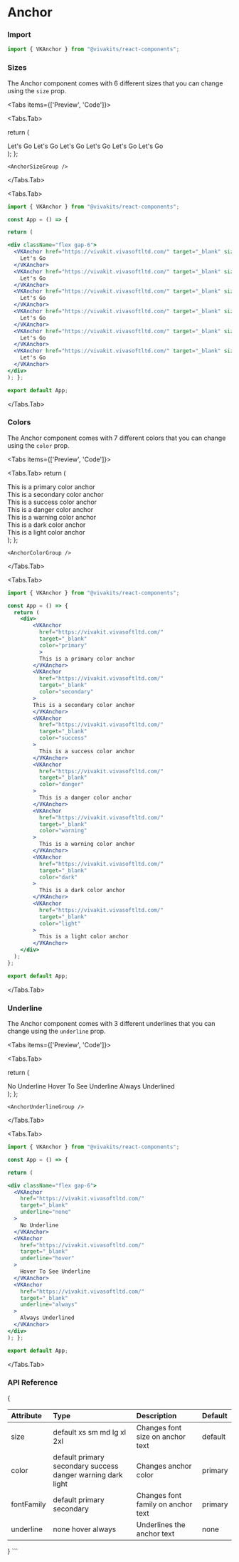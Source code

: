 
# Anchor

### Import

```jsx copy
import { VKAnchor } from "@vivakits/react-components";
```

### Sizes

The Anchor component comes with 6 different sizes that you can change using the `size` prop.

<Tabs items={['Preview', 'Code']}>

  <Tabs.Tab>

return (

<div className="flex gap-6">
  <VKAnchor href="https://vivakit.vivasoftltd.com/" target="_blank" size="xs">
    Let's Go
  </VKAnchor>
  <VKAnchor href="https://vivakit.vivasoftltd.com/" target="_blank" size="sm">
    Let's Go
  </VKAnchor>
  <VKAnchor href="https://vivakit.vivasoftltd.com/" target="_blank" size="md">
    Let's Go
  </VKAnchor>
  <VKAnchor href="https://vivakit.vivasoftltd.com/" target="_blank" size="lg">
    Let's Go
  </VKAnchor>
  <VKAnchor href="https://vivakit.vivasoftltd.com/" target="_blank" size="xl">
    Let's Go
  </VKAnchor>
  <VKAnchor href="https://vivakit.vivasoftltd.com/" target="_blank" size="2xl">
    Let's Go
  </VKAnchor>
</div>
); };

    <AnchorSizeGroup />

</Tabs.Tab>

  <Tabs.Tab>
```jsx copy
import { VKAnchor } from "@vivakits/react-components";

const App = () => {

return (

<div className="flex gap-6">
  <VKAnchor href="https://vivakit.vivasoftltd.com/" target="_blank" size="xs">
    Let's Go
  </VKAnchor>
  <VKAnchor href="https://vivakit.vivasoftltd.com/" target="_blank" size="sm">
    Let's Go
  </VKAnchor>
  <VKAnchor href="https://vivakit.vivasoftltd.com/" target="_blank" size="md">
    Let's Go
  </VKAnchor>
  <VKAnchor href="https://vivakit.vivasoftltd.com/" target="_blank" size="lg">
    Let's Go
  </VKAnchor>
  <VKAnchor href="https://vivakit.vivasoftltd.com/" target="_blank" size="xl">
    Let's Go
  </VKAnchor>
  <VKAnchor href="https://vivakit.vivasoftltd.com/" target="_blank" size="2xl">
    Let's Go
  </VKAnchor>
</div>
); };

export default App;

````
</Tabs.Tab>
</Tabs>

### Colors

The Anchor component comes with 7 different colors that you can change using the `color` prop.

<Tabs items={['Preview', 'Code']}>

  <Tabs.Tab>
  return (
    <div>
        <VKAnchor href="https://vivakit.vivasoftltd.com/" target="_blank" color="primary">This is a primary color anchor</VKAnchor>
        <br/>
        <VKAnchor href="https://vivakit.vivasoftltd.com/" target="_blank" color="secondary">This is a secondary color anchor</VKAnchor>
        <br/>
        <VKAnchor href="https://vivakit.vivasoftltd.com/" target="_blank" color="success">This is a success color anchor</VKAnchor>
        <br/>
        <VKAnchor href="https://vivakit.vivasoftltd.com/" target="_blank" color="danger">This is a danger color anchor</VKAnchor>
        <br/>
        <VKAnchor href="https://vivakit.vivasoftltd.com/" target="_blank" color="warning">This is a warning color anchor</VKAnchor>
        <br/>
        <VKAnchor href="https://vivakit.vivasoftltd.com/" target="_blank" color="dark">This is a dark color anchor</VKAnchor>
        <br/>
        <VKAnchor href="https://vivakit.vivasoftltd.com/" target="_blank" color="light">This is a light color anchor</VKAnchor>
    </div>
  );
};

    <AnchorColorGroup />

</Tabs.Tab>

  <Tabs.Tab>
```jsx copy
import { VKAnchor } from "@vivakits/react-components";

const App = () => {
  return (
    <div>
        <VKAnchor
          href="https://vivakit.vivasoftltd.com/"
          target="_blank"
          color="primary"
          >
          This is a primary color anchor
        </VKAnchor>
        <VKAnchor
          href="https://vivakit.vivasoftltd.com/"
          target="_blank"
          color="secondary"
        >
        This is a secondary color anchor
        </VKAnchor>
        <VKAnchor
          href="https://vivakit.vivasoftltd.com/"
          target="_blank"
          color="success"
        >
          This is a success color anchor
        </VKAnchor>
        <VKAnchor
          href="https://vivakit.vivasoftltd.com/"
          target="_blank"
          color="danger"
        >
          This is a danger color anchor
        </VKAnchor>
        <VKAnchor
          href="https://vivakit.vivasoftltd.com/"
          target="_blank"
          color="warning"
        >
          This is a warning color anchor
        </VKAnchor>
        <VKAnchor
          href="https://vivakit.vivasoftltd.com/"
          target="_blank"
          color="dark"
        >
          This is a dark color anchor
        </VKAnchor>
        <VKAnchor
          href="https://vivakit.vivasoftltd.com/"
          target="_blank"
          color="light"
        >
          This is a light color anchor
        </VKAnchor>
    </div>
  );
};

export default App;

````

</Tabs.Tab>
</Tabs>

### Underline

The Anchor component comes with 3 different underlines that you can change using the `underline` prop.

<Tabs items={['Preview', 'Code']}>

  <Tabs.Tab>

return (

<div className="flex gap-6">
  <VKAnchor
    href="https://vivakit.vivasoftltd.com/"
    target="_blank"
    underline="none"
  >
    No Underline
  </VKAnchor>
  <VKAnchor
    href="https://vivakit.vivasoftltd.com/"
    target="_blank"
    underline="hover"
  >
    Hover To See Underline
  </VKAnchor>
  <VKAnchor
    href="https://vivakit.vivasoftltd.com/"
    target="_blank"
    underline="always"
  >
    Always Underlined
  </VKAnchor>
</div>
); };

    <AnchorUnderlineGroup />

</Tabs.Tab>

  <Tabs.Tab>
```jsx copy
import { VKAnchor } from "@vivakits/react-components";

const App = () => {

return (

<div className="flex gap-6">
  <VKAnchor
    href="https://vivakit.vivasoftltd.com/"
    target="_blank"
    underline="none"
  >
    No Underline
  </VKAnchor>
  <VKAnchor
    href="https://vivakit.vivasoftltd.com/"
    target="_blank"
    underline="hover"
  >
    Hover To See Underline
  </VKAnchor>
  <VKAnchor
    href="https://vivakit.vivasoftltd.com/"
    target="_blank"
    underline="always"
  >
    Always Underlined
  </VKAnchor>
</div>
); };

export default App;

```
</Tabs.Tab>
</Tabs>

### API Reference

{<table>

  <thead>
    <tr>
      <th className="w-[10%]" align="left">Attribute</th>
      <th className="w-[50%]" align="left">Type</th>
      <th className="w-[30%]" align="left">Description</th>
      <th className="w-[10%]" align="left">Default</th>
    </tr>
  </thead>
  <tbody>
    <tr>
      <td>size</td>
      <td className="flex flex-wrap gap-y-2 border-none">
        <span className="badge">default</span>
        <span className="badge">xs</span>
        <span className="badge">sm</span>
        <span className="badge">md</span>
        <span className="badge">lg</span>
        <span className="badge">xl</span>
        <span className="badge">2xl</span>
      </td>
      <td>Changes font size on anchor text</td>
      <td><span className="badge">default</span></td>
    </tr>
    <tr>
      <td>color</td>
      <td className="flex flex-wrap gap-y-2 border-none">
        <span className="badge">default</span>
        <span className="badge">primary</span>
        <span className="badge">secondary</span>
        <span className="badge">success</span>
        <span className="badge">danger</span>
        <span className="badge">warning</span>
        <span className="badge">dark</span>
        <span className="badge">light</span>
      </td>
      <td>Changes anchor color</td>
      <td><span className="badge">primary</span></td>
    </tr>
    <tr>
      <td>fontFamily</td>
      <td className="flex flex-wrap gap-y-2 border-none">
        <span className="badge">default</span>
        <span className="badge">primary</span>
        <span className="badge">secondary</span>
      </td>
      <td>Changes font family on anchor text</td>
      <td><span className="badge">primary</span></td>
    </tr>
    <tr>
      <td>underline</td>
      <td>
        <span className="badge">none</span>
        <span className="badge">hover</span>
        <span className="badge">always</span>
      </td>
      <td>Underlines the anchor text</td>
      <td><span className="badge">none</span></td>
    </tr>
  </tbody>
</table>}
```
